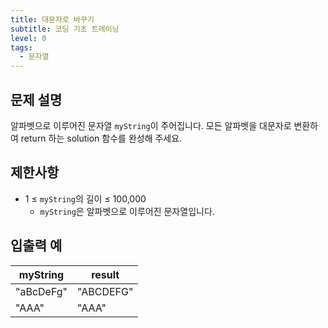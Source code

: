 ```yaml
---
title: 대문자로 바꾸기
subtitle: 코딩 기초 트레이닝
level: 0
tags:
  - 문자열
---
```


## 문제 설명

알파벳으로 이루어진 문자열 `myString`이 주어집니다. 모든 알파벳을 대문자로 변환하여 return 하는 solution 함수를 완성해 주세요.

## 제한사항

- 1 ≤ `myString`의 길이 ≤ 100,000
  - `myString`은 알파벳으로 이루어진 문자열입니다.

## 입출력 예

| myString  | result    |
| --------- | --------- |
| "aBcDeFg" | "ABCDEFG" |
| "AAA"     | "AAA"     |
